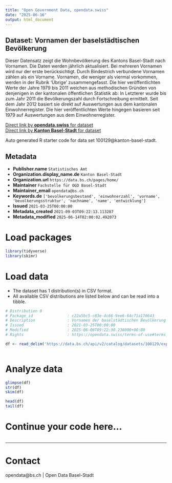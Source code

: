 ```yaml
---
title: "Open Government Data, opendata.swiss"
date: "2025-06-16"
output: html_document
---
```


## Dataset: Vornamen der baselstädtischen Bevölkerung

Dieser Datensatz zeigt die Wohnbevölkerung des Kantons Basel-Stadt nach Vornamen. Die Daten werden jährlich aktualisiert. Bei mehreren Vornamen wird nur der erste berücksichtigt. Durch Bindestrich verbundene Vornamen zählen als ein Vorname. Vornamen, die weniger als viermal vorkommen, werden in der Rubrik 'Übrige' zusammengefasst. Die hier veröffentlichten Werte der Jahre 1979 bis 2011 weichen aus methodischen Gründen von denjenigen in der kantonalen öffentlichen Statistik ab: In Letzterer wurde bis zum Jahr 2011 die Bevölkerungszahl durch Fortschreibung ermittelt. Seit dem Jahr 2012 basiert sie direkt auf Auswertungen aus dem kantonalen Einwohnerregister. Die hier veröffentlichten Werte hingegen basieren seit 1979 auf Auswertungen aus dem Einwohnerregister.

[Direct link by **opendata.swiss** for dataset](https://opendata.swiss/de/dataset/vornamen-der-baselstadtischen-bevolkerung)<br>
[Direct link by **Kanton Basel-Stadt** for dataset](https://data.bs.ch/explore/dataset/100129/)

Auto generated R starter code for data set 100129@kanton-basel-stadt.

## Metadata

- **Publisher.name** `Statistisches Amt`
- **Organization.display_name.de** `Kanton Basel-Stadt`
- **Organization.url** `https://data.bs.ch/pages/home/`
- **Maintainer** `Fachstelle für OGD Basel-Stadt`
- **Maintainer_email** `opendata@bs.ch`
- **Keywords.de** `['bevolkerungsbestand', 'einwohnerzahl', 'vorname', 'bevolkerungsstruktur', 'nachname', 'name', 'entwicklung']`
- **Issued** `2021-03-25T00:00:00`
- **Metadata_created** `2021-09-03T09:22:13.113287`
- **Metadata_modified** `2025-06-14T02:00:02.492073`


# Load packages

```r

library(tidyverse)
library(skimr)

```

# Load data

-   The dataset has 1 distribution(s) in CSV format.
-   All available CSV distributions are listed below and can be read into a tibble.

```r

# Distribution 0
# Package_id               : c22a5bc5-c83e-4c66-9ee6-64c71a176643
# Description              : Vornamen der baselstädtischen Bevölkerung (csv)
# Issued                   : 2021-03-25T00:00:00
# Modified                 : 2025-06-06T09:22:30.236000+00:00
# Rights                   : https://opendata.swiss/terms-of-use#terms_by

df <- read_delim('https://data.bs.ch/api/v2/catalog/datasets/100129/exports/csv?use_labels=true')



```

# Analyze data

```r

glimpse(df)
str(df)
skim(df)

head(df)
tail(df)

```

# Continue your code here...

```r

```

------------------------------------------------------------------------

# Contact

opendata@bs.ch | Open Data Basel-Stadt
